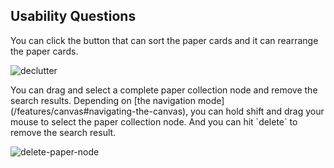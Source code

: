 
## Usability Questions 

<Collapsible title="The paper cards are cluttered and I cannot see the content.">
  You can click the button that can sort the paper cards and it can rearrange the paper cards. 

  ![declutter](./faq/declutter.gif)
</Collapsible>


<Collapsible title="How to delete a search result?">
  You can drag and select a complete paper collection node and remove the search results. 
  Depending on [the navigation mode](/features/canvas#navigating-the-canvas), you can hold shift and drag your mouse to select the paper collection node. And you can hit `delete` to remove the search result. 

  ![delete-paper-node](./faq/delete-paper-node.gif)
</Collapsible>

